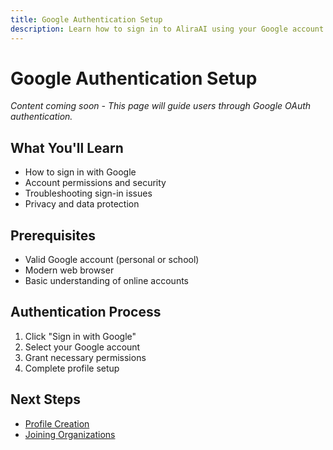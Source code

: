 ```yaml
---
title: Google Authentication Setup
description: Learn how to sign in to AliraAI using your Google account
---
```


# Google Authentication Setup

*Content coming soon - This page will guide users through Google OAuth authentication.*

## What You'll Learn

- How to sign in with Google
- Account permissions and security
- Troubleshooting sign-in issues
- Privacy and data protection

## Prerequisites

- Valid Google account (personal or school)
- Modern web browser
- Basic understanding of online accounts

## Authentication Process

1. Click "Sign in with Google"
2. Select your Google account
3. Grant necessary permissions
4. Complete profile setup

## Next Steps

- [Profile Creation](/getting-started/account-setup/profile-creation)
- [Joining Organizations](/getting-started/account-setup/organization-join)
